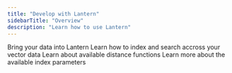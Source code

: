 ```yaml
---
title: "Develop with Lantern"
sidebarTitle: "Overview"
description: "Learn how to use Lantern"
---
```


<CardGroup cols={3}>
  <Card title="Bring Your Data" icon="code" href="/develop/ingest-data" iconType="duotone">
    Bring your data into Lantern
  </Card>
  <Card title="Operations" icon="code" href="/develop/operations" iconType="duotone">
    Learn how to index and search accross your vector data
  </Card>
  <Card title="Distance Functions" icon="arrows-left-right" href="/develop/distance-functions" >
    Learn about available distance functions
  </Card>
  <Card title="Index Parameters" icon="database" href="/develop/index-parameters" iconType="duotone">
    Learn more about the available index parameters
  </Card>
</CardGroup>
